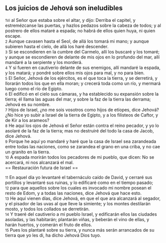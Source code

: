 == Los juicios de Jehová son ineludibles ==

{{anchor|1Vi}} <small>1Vi</small> al Señor que estaba sobre el altar, y dijo: Derriba el capitel, y estremézcanse las puertas, y hazlos pedazos sobre la cabeza de todos; y al postrero de ellos mataré a espada; no habrá de ellos quien huya, ni quien escape.<br>
{{anchor|2}} <small>2</small> Aunque cavasen hasta el Seol, de allá los tomará mi mano; y aunque subieren hasta el cielo, de allá los haré descender.<br>
{{anchor|3}} <small>3</small> Si se escondieren en la cumbre del Carmelo, allí los buscaré y los tomaré; y aunque se escondieren de delante de mis ojos en lo profundo del mar, allí mandaré a la serpiente y los morderá.<br>
{{anchor|4}} <small>4</small> Y si fueren en cautiverio delante de sus enemigos, allí mandaré la espada, y los matará; y pondré sobre ellos mis ojos para mal, y no para bien.<br>
{{anchor|5}} <small>5</small> El Señor, Jehová de los ejércitos, es el que toca la tierra, y se derretirá, y llorarán todos los que en ella moran; y crecerá toda como un río, y mermará luego como el río de Egipto.<br>
{{anchor|6}} <small>6</small> El edificó en el cielo sus cámaras, y ha establecido su expansión sobre la tierra; él llama las aguas del mar, y sobre la faz de la tierra las derrama; Jehová es su nombre.<br>
{{anchor|7}} <small>7</small> Hijos de Israel, ¿no me sois vosotros como hijos de etíopes, dice Jehová? ¿No hice yo subir a Israel de la tierra de Egipto, y a los filisteos de Caftor, y de Kir a los arameos?<br>
{{anchor|8}} <small>8</small> He aquí los ojos de Jehová el Señor están contra el reino pecador, y yo lo asolaré de la faz de la tierra; mas no destruiré del todo la casa de Jacob, dice Jehová.<br>
{{anchor|9}} <small>9</small> Porque he aquí yo mandaré y haré que la casa de Israel sea zarandeada entre todas las naciones, como se zarandea el grano en una criba, y no cae un granito en la tierra.<br>
{{anchor|10}} <small>10</small> A espada morirán todos los pecadores de mi pueblo, que dicen: No se acercará, ni nos alcanzará el mal.<br>
== Restauración futura de Israel ==

{{anchor|11}} <small>11</small> En aquel día yo levantaré el tabernáculo caído de David, y cerraré sus portillos y levantaré sus ruinas, y lo edificaré como en el tiempo pasado;<br>
{{anchor|12}} <small>12</small> para que aquellos sobre los cuales es invocado mi nombre posean el resto de Edom, y a todas las naciones, dice Jehová que hace esto.<br>
{{anchor|13}} <small>13</small> He aquí vienen días, dice Jehová, en que el que ara alcanzará al segador, y el pisador de las uvas al que lleve la simiente; y los montes destilarán mosto, y todos los collados se derretirán.<br>
{{anchor|14}} <small>14</small> Y traeré del cautiverio a mi pueblo Israel, y edificarán ellos las ciudades asoladas, y las habitarán; plantarán viñas, y beberán el vino de ellas, y harán huertos, y comerán el fruto de ellos.<br>
{{anchor|15}} <small>15</small> Pues los plantaré sobre su tierra, y nunca más serán arrancados de su tierra que yo les di, ha dicho Jehová Dios tuyo.<br>
